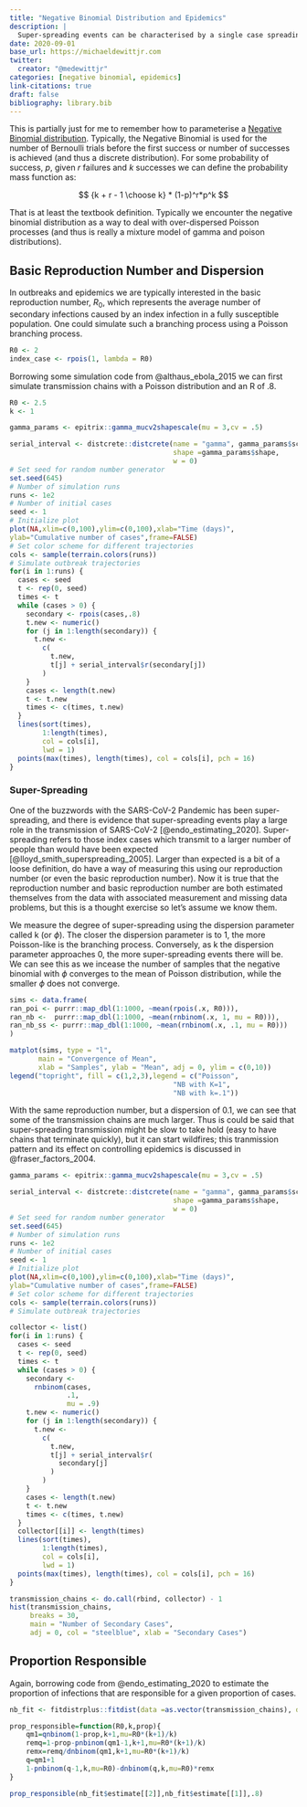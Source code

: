 ```yaml
---
title: "Negative Binomial Distribution and Epidemics"
description: |
  Super-spreading events can be characterised by a single case spreading to a larger than expected number of people. This phenomenon can be well-represented by a negative binomial distribution versus a standard Poisson distribution. In this post I review the overdispersion factor and how it can be parameterised in a model.
date: 2020-09-01
base_url: https://michaeldewittjr.com
twitter:
  creator: "@medewittjr"
categories: [negative binomial, epidemics]
link-citations: true
draft: false
bibliography: library.bib
---
```



This is partially just for me to remember how to parameterise a [Negative Binomial distribution](https://en.wikipedia.org/wiki/Negative_binomial_distribution).
Typically, the Negative Binomial is used for the number of Bernoulli trials before the first success or number of successes is achieved (and thus a discrete distribution).
For some probability of success, $p$, given $r$ failures and $k$ successes we can define the probability mass function as:

$$
{k + r - 1 \choose k} * (1-p)^r*p^k
$$

That is at least the textbook definition.
Typically we encounter the negative binomial distribution as a way to deal with over-dispersed Poisson processes (and thus is really a mixture model of gamma and poison distributions).

## Basic Reproduction Number and Dispersion

In outbreaks and epidemics we are typically interested in the basic reproduction number, $R_0$, which represents the average number of secondary infections caused by an index infection in a fully susceptible population.
One could simulate such a branching process using a Poisson branching process.

```r
R0 <- 2
index_case <- rpois(1, lambda = R0)

```

Borrowing some simulation code from @althaus_ebola_2015 we can first simulate transmission chains with a Poisson distribution and an R of .8.

```r
R0 <- 2.5
k <- 1

gamma_params <- epitrix::gamma_mucv2shapescale(mu = 3,cv = .5)

serial_interval <- distcrete::distcrete(name = "gamma", gamma_params$scale,
                                        shape =gamma_params$shape,
                                        w = 0)
# Set seed for random number generator
set.seed(645)
# Number of simulation runs
runs <- 1e2
# Number of initial cases
seed <- 1
# Initialize plot
plot(NA,xlim=c(0,100),ylim=c(0,100),xlab="Time (days)",
ylab="Cumulative number of cases",frame=FALSE)
# Set color scheme for different trajectories
cols <- sample(terrain.colors(runs))
# Simulate outbreak trajectories
for(i in 1:runs) {
  cases <- seed
  t <- rep(0, seed)
  times <- t
  while (cases > 0) {
    secondary <- rpois(cases,.8)
    t.new <- numeric()
    for (j in 1:length(secondary)) {
      t.new <-
        c(
          t.new,
          t[j] + serial_interval$r(secondary[j])
        )
    }
    cases <- length(t.new)
    t <- t.new
    times <- c(times, t.new)
  }
  lines(sort(times),
        1:length(times),
        col = cols[i],
        lwd = 1)
  points(max(times), length(times), col = cols[i], pch = 16)
}

```

### Super-Spreading

One of the buzzwords with the SARS-CoV-2 Pandemic has been super-spreading, and there is evidence that super-spreading events play a large role in the transmission of SARS-CoV-2 [@endo_estimating_2020].
Super-spreading refers to those index cases which transmit to a larger number of people than would have been expected [@lloyd_smith_superspreading_2005].
Larger than expected is a bit of a loose definition, do have a way of measuring this using our reproduction number (or even the basic reproduction number).
Now it is true that the reproduction number and basic reproduction number are both estimated themselves from the data with associated measurement and missing data problems, but this is a thought exercise so let's assume we know them.

We measure the degree of super-spreading using the dispersion parameter called k (or $\phi$).
The closer the dispersion parameter is to 1, the more Poisson-like is the branching process.
Conversely, as k the dispersion parameter approaches 0, the more super-spreading events there will be. We can see this as we incease the number of samples that the negative binomial with $\phi$ converges to the mean of Poisson distribution, while the smaller $\phi$ does not converge.

```r
sims <- data.frame(
ran_poi <- purrr::map_dbl(1:1000, ~mean(rpois(.x, R0))),
ran_nb <-  purrr::map_dbl(1:1000, ~mean(rnbinom(.x, 1, mu = R0))),
ran_nb_ss <- purrr::map_dbl(1:1000, ~mean(rnbinom(.x, .1, mu = R0)))
)

matplot(sims, type = "l",
       main = "Convergence of Mean",
       xlab = "Samples", ylab = "Mean", adj = 0, ylim = c(0,10))
legend("topright", fill = c(1,2,3),legend = c("Poisson", 
                                        "NB with K=1", 
                                        "NB with k=.1"))
```

With the same reproduction number, but a dispersion of 0.1, we can see that some of the transmission chains are much larger.
Thus is could be said that super-spreading transmission might be slow to take hold (easy to have chains that terminate quickly), but it can start wildfires; this tranmission pattern and its effect on controlling epidemics is discussed in @fraser_factors_2004.

```r

gamma_params <- epitrix::gamma_mucv2shapescale(mu = 3,cv = .5)

serial_interval <- distcrete::distcrete(name = "gamma", gamma_params$scale,
                                        shape =gamma_params$shape,
                                        w = 0)
# Set seed for random number generator
set.seed(645)
# Number of simulation runs
runs <- 1e2
# Number of initial cases
seed <- 1
# Initialize plot
plot(NA,xlim=c(0,100),ylim=c(0,100),xlab="Time (days)",
ylab="Cumulative number of cases",frame=FALSE)
# Set color scheme for different trajectories
cols <- sample(terrain.colors(runs))
# Simulate outbreak trajectories

collector <- list()
for(i in 1:runs) {
  cases <- seed
  t <- rep(0, seed)
  times <- t
  while (cases > 0) {
    secondary <-
      rnbinom(cases,
              .1,
              mu = .9)
    t.new <- numeric()
    for (j in 1:length(secondary)) {
      t.new <-
        c(
          t.new,
          t[j] + serial_interval$r(
            secondary[j]
          )
        )
    }
    cases <- length(t.new)
    t <- t.new
    times <- c(times, t.new)
  }
  collector[[i]] <- length(times) 
  lines(sort(times),
        1:length(times),
        col = cols[i],
        lwd = 1)
  points(max(times), length(times), col = cols[i], pch = 16)
}
```


```r
transmission_chains <- do.call(rbind, collector) - 1
hist(transmission_chains, 
     breaks = 30, 
     main = "Number of Secondary Cases", 
     adj = 0, col = "steelblue", xlab = "Secondary Cases")
```

## Proportion Responsible

Again, borrowing code from @endo_estimating_2020 to estimate the proportion of infections that are responsible for a given proportion of cases.

```r
nb_fit <- fitdistrplus::fitdist(data =as.vector(transmission_chains), distr = "nbinom" )
```

```r
prop_responsible=function(R0,k,prop){
    qm1=qnbinom(1-prop,k+1,mu=R0*(k+1)/k)
    remq=1-prop-pnbinom(qm1-1,k+1,mu=R0*(k+1)/k)
    remx=remq/dnbinom(qm1,k+1,mu=R0*(k+1)/k)
    q=qm1+1
    1-pnbinom(q-1,k,mu=R0)-dnbinom(q,k,mu=R0)*remx
}

prop_responsible(nb_fit$estimate[[2]],nb_fit$estimate[[1]],.8)
```


